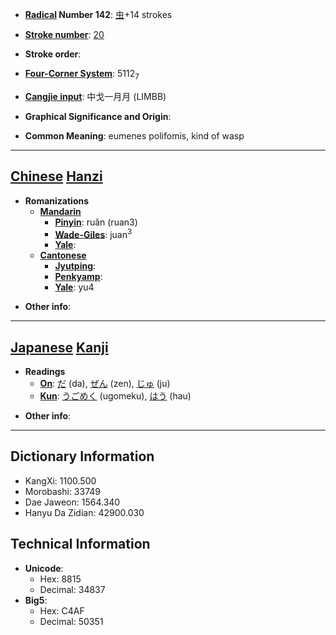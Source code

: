 * '''[[Wiktionary:Chinese radical index| Radical]] Number 142''': [[Wiktionary:Chinese radical index 虫|虫]]+14 strokes

* '''[[Wiktionary:Chinese total strokes index|Stroke number]]''': [[Wiktionary:Chinese total strokes index 20|20]]

* '''Stroke order''': 

* '''[[Wiktionary:Chinese four corner index|Four-Corner System]]''': 5112<sub>7</sub>

* '''[[Wiktionary:Chinese Cangjie index|Cangjie input]]''': 中戈一月月 (LIMBB)

* '''Graphical Significance and Origin''': 

* '''Common Meaning''': eumenes polifomis, kind of wasp

----

== [[Chinese]] [[Hanzi]] ==

* '''Romanizations'''
** '''[[Mandarin]]'''
*** '''[[Pinyin]]''': ruǎn (ruan3)
*** '''[[Wade-Giles]]''': juan<sup>3</sup>
*** '''[[Yale]]''': 
** '''[[Cantonese]]'''
*** '''[[Jyutping]]''':
*** '''[[Penkyamp]]''': 
*** '''[[Yale]]''': yu4

* '''Other info''': 

----

== [[Japanese]] [[Kanji]] ==

* '''Readings'''
** '''[[On]]''': [[だ]] (da), [[ぜん]] (zen), [[じゅ]] (ju)
** '''[[Kun]]''': [[うごめく]] (ugomeku), [[はう]] (hau)

* '''Other info''':  

----

== Dictionary Information ==

* KangXi: 1100.500
* Morobashi: 33749
* Dae Jaweon: 1564.340
* Hanyu Da Zidian: 42900.030

== Technical Information ==

* '''Unicode''':
** Hex: 8815
** Decimal: 34837
* '''Big5''':
** Hex: C4AF
** Decimal: 50351
